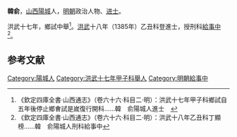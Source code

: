 '''韓俞'''，[[山西|山西]][[陽城|陽城]]人，[[明朝|明朝]]政治人物、[[进士|进士]]。

洪武十七年，鄉試中舉<ref>《欽定四庫全書·山西通志》（卷六十六·科目二·明）：洪武十七年甲子科鄉試自五年後停止鄉㑹試是嵗復行開科……韓　俞陽城人進士　</ref>。[[洪武|洪武]]十八年（1385年）乙丑科登進士，授刑科[[給事中|給事中]]<ref>《欽定四庫全書·山西通志》（卷六十六·科目二·明）：洪武十八年乙丑科丁顯榜……韓　俞陽城人刑科給事中</ref>。

==参考文献==
{{reflist}}
{{明朝人物小作品}}
{{洪武十八年乙丑科殿試金榜}}
[[Category:陽城人|Category:陽城人]]
[[Category:洪武十七年甲子科舉人|Category:洪武十七年甲子科舉人]]
[[Category:明朝給事中|Category:明朝給事中]]